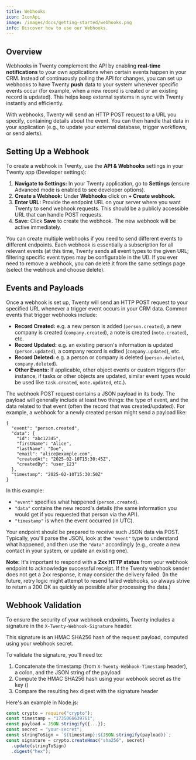 ```yaml
---
title: Webhooks
icon: IconApi
image: /images/docs/getting-started/webhooks.png
info: Discover how to use our Webhooks.
---
```


## Overview
Webhooks in Twenty complement the API by enabling **real-time notifications** to your own applications when certain events happen in your CRM. Instead of continuously polling the API for changes, you can set up webhooks to have Twenty **push** data to your system whenever specific events occur (for example, when a new record is created or an existing record is updated). This helps keep external systems in sync with Twenty instantly and efficiently.

With webhooks, Twenty will send an HTTP POST request to a URL you specify, containing details about the event. You can then handle that data in your application (e.g., to update your external database, trigger workflows, or send alerts).

## Setting Up a Webhook
To create a webhook in Twenty, use the **API & Webhooks** settings in your Twenty app (Developer settings):

1. **Navigate to Settings:** In your Twenty application, go to **Settings** (ensure Advanced mode is enabled to see developer options).
2. **Create a Webhook:** Under **Webhooks** click on **+ Create webhook**.
3. **Enter URL:** Provide the endpoint URL on your server where you want Twenty to send webhook requests. This should be a publicly accessible URL that can handle POST requests.
4. **Save:** Click **Save** to create the webhook. The new webhook will be active immediately.

You can create multiple webhooks if you need to send different events to different endpoints. Each webhook is essentially a subscription for all relevant events (at this time, Twenty sends all event types to the given URL; filtering specific event types may be configurable in the UI). If you ever need to remove a webhook, you can delete it from the same settings page (select the webhook and choose delete).

## Events and Payloads
Once a webhook is set up, Twenty will send an HTTP POST request to your specified URL whenever a trigger event occurs in your CRM data. Common events that trigger webhooks include:

* **Record Created:** e.g. a new person is added (`person.created`), a new company is created (`company.created`), a note is created (`note.created`), etc.
* **Record Updated:** e.g. an existing person's information is updated (`person.updated`), a company record is edited (`company.updated`), etc.
* **Record Deleted:** e.g. a person or company is deleted (`person.deleted`, `company.deleted`).
* **Other Events:** If applicable, other object events or custom triggers (for instance, if tasks or other objects are updated, similar event types would be used like `task.created`, `note.updated`, etc.).

The webhook POST request contains a JSON payload in its body. The payload will generally include at least two things: the type of event, and the data related to that event (often the record that was created/updated). For example, a webhook for a newly created person might send a payload like:

```
{
  "event": "person.created",
  "data": {
    "id": "abc12345",
    "firstName": "Alice",
    "lastName": "Doe",
    "email": "alice@example.com",
    "createdAt": "2025-02-10T15:30:45Z",
    "createdBy": "user_123"
  },
  "timestamp": "2025-02-10T15:30:50Z"
}
```

In this example:
 
* `"event"` specifies what happened (`person.created`).
* `"data"` contains the new record's details (the same information you would get if you requested that person via the API).
* `"timestamp"` is when the event occurred (in UTC).

Your endpoint should be prepared to receive such JSON data via POST. Typically, you'll parse the JSON, look at the `"event"` type to understand what happened, and then use the `"data"` accordingly (e.g., create a new contact in your system, or update an existing one).
 
**Note:** It's important to respond with a **2xx HTTP status** from your webhook endpoint to acknowledge successful receipt. If the Twenty webhook sender does not get a 2xx response, it may consider the delivery failed. (In the future, retry logic might attempt to resend failed webhooks, so always strive to return a 200 OK as quickly as possible after processing the data.)

## Webhook Validation

To ensure the security of your webhook endpoints, Twenty includes a signature in the `X-Twenty-Webhook-Signature` header. 

This signature is an HMAC SHA256 hash of the request payload, computed using your webhook secret. 

To validate the signature, you'll need to:
1. Concatenate the timestamp (from `X-Twenty-Webhook-Timestamp` header), a colon, and the JSON string of the payload
2. Compute the HMAC SHA256 hash using your webhook secret as the key ()
3. Compare the resulting hex digest with the signature header

Here's an example in Node.js:

```javascript
const crypto = require("crypto");
const timestamp = "1735066639761";
const payload = JSON.stringify({...});
const secret = "your-secret";
const stringToSign = `${timestamp}:${JSON.stringify(payload)}`;
const signature = crypto.createHmac("sha256", secret)
  .update(stringToSign)
  .digest("hex");
```
